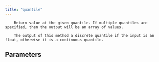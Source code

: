 ```yaml
---
title: "quantile"
---
```


        Return value at the given quantile. If multiple quantiles are specified, then the output will be an array of values.

        The output of this method a discrete quantile if the input is an float, otherwise it is a continuous quantile.
        

## Parameters
<ParamField body="quantiles" type="float | NumericValue | list[NumericValue | float]" required="true" >
</ParamField>

<ParamField body="where" type="BooleanValue | None" required="false" >
</ParamField>
